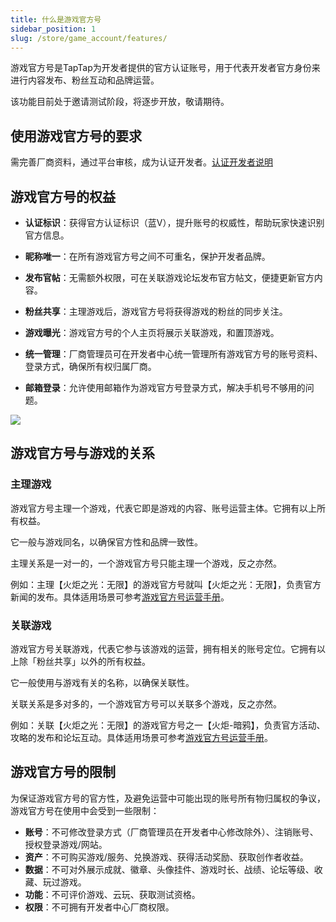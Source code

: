 ```yaml
---
title: 什么是游戏官方号
sidebar_position: 1
slug: /store/game_account/features/
---
```



游戏官方号是TapTap为开发者提供的官方认证账号，用于代表开发者官方身份来进行内容发布、粉丝互动和品牌运营。

该功能目前处于邀请测试阶段，将逐步开放，敬请期待。

## 使用游戏官方号的要求

需完善厂商资料，通过平台审核，成为认证开发者。[认证开发者说明](/store/#1-厂商创建通道及流程)

## 游戏官方号的权益

* **认证标识**：获得官方认证标识（蓝V），提升账号的权威性，帮助玩家快速识别官方信息。

* **昵称唯一**：在所有游戏官方号之间不可重名，保护开发者品牌。

* **发布官帖**：无需额外权限，可在关联游戏论坛发布官方帖文，便捷更新官方内容。

* **粉丝共享**：主理游戏后，游戏官方号将获得游戏的粉丝的同步关注。

* **游戏曝光**：游戏官方号的个人主页将展示关联游戏，和置顶游戏。

* **统一管理**：厂商管理员可在开发者中心统一管理所有游戏官方号的账号资料、登录方式，确保所有权归属厂商。

* **邮箱登录**：允许使用邮箱作为游戏官方号登录方式，解决手机号不够用的问题。

![](https://capacity-files.lcfile.com/f9WuIqH4D8zfxYR44EWYCea7aTDsvCCQ/%E4%B8%AA%E4%BA%BA%E4%B8%BB%E9%A1%B5%E6%9D%83%E7%9B%8A%E5%9B%BE%E7%89%87.png)

## 游戏官方号与游戏的关系

### 主理游戏

游戏官方号主理一个游戏，代表它即是游戏的内容、账号运营主体。它拥有以上所有权益。

它一般与游戏同名，以确保官方性和品牌一致性。

主理关系是一对一的，一个游戏官方号只能主理一个游戏，反之亦然。

例如：主理【火炬之光：无限】的游戏官方号就叫【火炬之光：无限】，负责官方新闻的发布。具体适用场景可参考[游戏官方号运营手册](/store/game_account/operational_guidance/)。

### 关联游戏

游戏官方号关联游戏，代表它参与该游戏的运营，拥有相关的账号定位。它拥有以上除「粉丝共享」以外的所有权益。

它一般使用与游戏有关的名称，以确保关联性。

关联关系是多对多的，一个游戏官方号可以关联多个游戏，反之亦然。

例如：关联【火炬之光：无限】的游戏官方号之一【火炬-暗鸦】，负责官方活动、攻略的发布和论坛互动。具体适用场景可参考[游戏官方号运营手册](/store/game_account/operational_guidance/)。

## 游戏官方号的限制

为保证游戏官方号的官方性，及避免运营中可能出现的账号所有物归属权的争议，游戏官方号在使用中会受到一些限制：

* **账号**：不可修改登录方式（厂商管理员在开发者中心修改除外）、注销账号、授权登录游戏/网站。
* **资产**：不可购买游戏/服务、兑换游戏、获得活动奖励、获取创作者收益。
* **数据**：不可对外展示成就、徽章、头像挂件、游戏时长、战绩、论坛等级、收藏、玩过游戏。
* **功能**：不可评价游戏、云玩、获取测试资格。
* **权限**：不可拥有开发者中心厂商权限。
